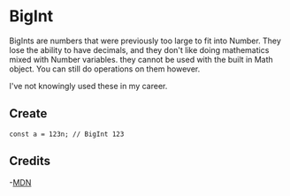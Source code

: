 # BigInt

BigInts are numbers that were previously too large to fit into Number. They lose the ability to have decimals,
and they don't like doing mathematics mixed with Number variables. they cannot be used with the built in Math
object. You can still do operations on them however.

I've not knowingly used these in my career.

## Create

```JS
const a = 123n; // BigInt 123
```

## Credits

-[MDN][mdn]

[mdn]: https://developer.mozilla.org/en-US/docs/Web/JavaScript/Reference/Global_Objects/BigInt